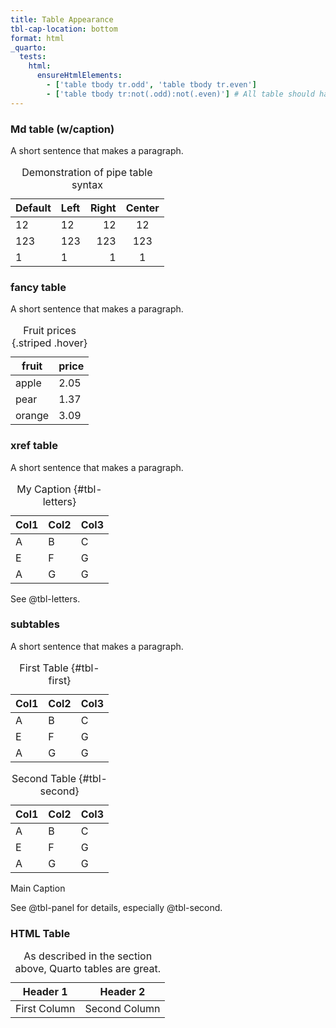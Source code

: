 ```yaml
---
title: Table Appearance
tbl-cap-location: bottom
format: html
_quarto:
  tests: 
    html:
      ensureHtmlElements:
        - ['table tbody tr.odd', 'table tbody tr.even']
        - ['table tbody tr:not(.odd):not(.even)'] # All table should have .odd .even class for styling 
---
```


### Md table (w/caption) {#captioned}

A short sentence that makes a paragraph.

| Default | Left | Right | Center |
|---------|:-----|------:|:------:|
| 12      | 12   |    12 |   12   |
| 123     | 123  |   123 |  123   |
| 1       | 1    |     1 |   1    |

: Demonstration of pipe table syntax

### fancy table

A short sentence that makes a paragraph.

| fruit  | price  |
|--------|--------|
| apple  | 2.05   |
| pear   | 1.37   |
| orange | 3.09   |

: Fruit prices {.striped .hover}


### xref table

A short sentence that makes a paragraph.

| Col1 | Col2 | Col3 |
|------|------|------|
| A    | B    | C    |
| E    | F    | G    |
| A    | G    | G    |

: My Caption {#tbl-letters}

See @tbl-letters.

### subtables

A short sentence that makes a paragraph.

::: {#tbl-panel layout-ncol=2}
| Col1 | Col2 | Col3 |
|------|------|------|
| A    | B    | C    |
| E    | F    | G    |
| A    | G    | G    |

: First Table {#tbl-first}

| Col1 | Col2 | Col3 |
|------|------|------|
| A    | B    | C    |
| E    | F    | G    |
| A    | G    | G    |

: Second Table {#tbl-second}

Main Caption
:::

See @tbl-panel for details, especially @tbl-second.

### HTML Table

```{=html}
<table>
  <caption>As described in the section above, Quarto tables are great.</caption>
  <thead>
    <tr>
      <th>Header 1</th>
      <th>Header 2</th>
    </tr>
  </thead>
  <tbody>
    <tr>
    <td>First Column</td>
    <td>Second Column</td>
    </tr>
  </tbody>
</table>
```